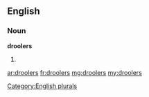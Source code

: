 ==English==

===Noun===
'''droolers'''

# {{plural of|drooler}}

[[Category:English plurals]]

[[ar:droolers]]
[[fr:droolers]]
[[mg:droolers]]
[[my:droolers]]